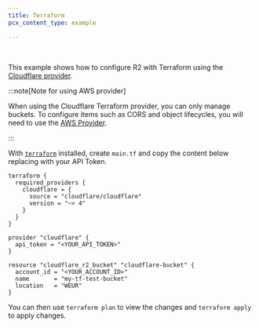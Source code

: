 ```yaml
---
title: Terraform
pcx_content_type: example

---
```



<Render file="keys" /><br/>

This example shows how to configure R2 with Terraform using the [Cloudflare provider](https://github.com/cloudflare/terraform-provider-cloudflare).

:::note[Note for using AWS provider]


When using the Cloudflare Terraform provider, you can only manage buckets. To configure items such as CORS and object lifecycles, you will need to use the [AWS Provider](/r2/examples/terraform-aws/).


:::

With [`terraform`](https://developer.hashicorp.com/terraform/downloads) installed, create `main.tf` and copy the content below replacing with your API Token.

```hcl
terraform {
  required_providers {
    cloudflare = {
      source = "cloudflare/cloudflare"
      version = "~> 4"
    }
  }
}

provider "cloudflare" {
  api_token = "<YOUR_API_TOKEN>"
}

resource "cloudflare_r2_bucket" "cloudflare-bucket" {
  account_id = "<YOUR_ACCOUNT_ID>"
  name       = "my-tf-test-bucket"
  location   = "WEUR"
}
```

You can then use `terraform plan` to view the changes and `terraform apply` to apply changes.
